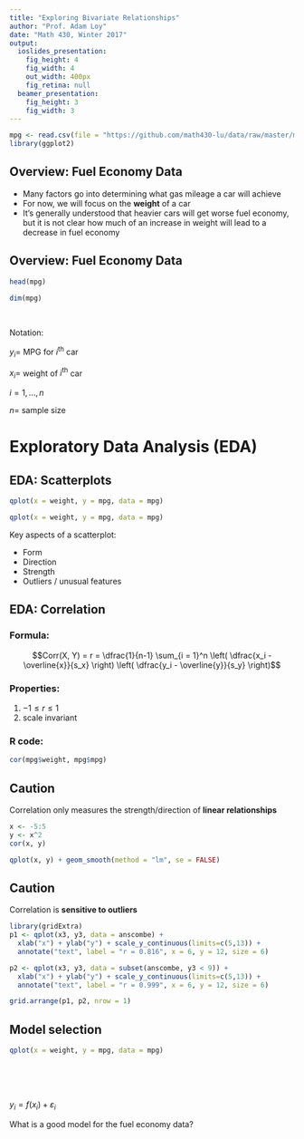 ```yaml
---
title: "Exploring Bivariate Relationships"
author: "Prof. Adam Loy"
date: "Math 430, Winter 2017"
output:
  ioslides_presentation:
    fig_height: 4
    fig_width: 4
    out_width: 400px
    fig_retina: null
  beamer_presentation:
    fig_height: 3
    fig_width: 3
---
```


```r
mpg <- read.csv(file = "https://github.com/math430-lu/data/raw/master/mpg.csv")
library(ggplot2)
```

## Overview: Fuel Economy Data

- Many factors go into determining what gas mileage a car will achieve
- For now, we will focus on the **weight** of a car
- It's generally understood that heavier cars will get worse fuel economy, but it is not clear how much of an increase in weight will lead to a decrease in fuel economy

## Overview: Fuel Economy Data {.columns-2}
```r
head(mpg)
```
```r
dim(mpg)
```

<br>

Notation:

$y_i =$ MPG for $i^{\text{th}}$ car

$x_i =$ weight of $i^{\text{th}}$ car

$i = 1, \ldots, n$

$n =$ sample size



# Exploratory Data Analysis (EDA)

## EDA: Scatterplots

```r
qplot(x = weight, y = mpg, data = mpg)
```

<div class="columns-2">
```r
qplot(x = weight, y = mpg, data = mpg)
```


Key aspects of a scatterplot:

* Form
* Direction
* Strength
* Outliers / unusual features
</div>

## EDA: Correlation
### Formula:

$$Corr(X, Y) = r = \dfrac{1}{n-1} \sum_{i = 1}^n \left( \dfrac{x_i - \overline{x}}{s_x} \right) \left( \dfrac{y_i - \overline{y}}{s_y} \right)$$

### Properties:
  1. $-1 \le r \le 1$
  2. scale invariant

### R code:
```r
cor(mpg$weight, mpg$mpg)
```

## Caution  {.columns-2}

Correlation only measures the strength/direction of **linear relationships**

```r
x <- -5:5
y <- x^2
cor(x, y)
```

```r
qplot(x, y) + geom_smooth(method = "lm", se = FALSE)
```



## Caution

Correlation is **sensitive to outliers**

```r
library(gridExtra)
p1 <- qplot(x3, y3, data = anscombe) +
  xlab("x") + ylab("y") + scale_y_continuous(limits=c(5,13)) +
  annotate("text", label = "r = 0.816", x = 6, y = 12, size = 6)

p2 <- qplot(x3, y3, data = subset(anscombe, y3 < 9)) +
  xlab("x") + ylab("y") + scale_y_continuous(limits=c(5,13)) +
  annotate("text", label = "r = 0.999", x = 6, y = 12, size = 6)

grid.arrange(p1, p2, nrow = 1)
```


## Model selection

<div class="columns-2">
```r
qplot(x = weight, y = mpg, data = mpg)
```

<br>
<br>
<br>

$y_i = f(x_i) + \varepsilon_i$

What is a good model for the fuel economy data?
</div>

<!-- # Simple Linear Regression (SLR) -->

<!-- ## Simple Linear Regression Model -->

<!-- $y_i = \beta_0 + \beta_1 x_i + \varepsilon_i$ -->

<!-- $\varepsilon_i \overset{\text{iid}}{\sim} \mathcal{N}(0, \sigma_\varepsilon)$ -->

<!-- which is equivalent to -->

<!-- $y_i \overset{\text{iid}}{\sim} \mathcal{N}(\beta_0 + \beta_1 x_i, \sigma_\varepsilon)$ -->

<!-- ## Simple Linear Regression Model -->

<!-- ![](figs/slr.png) -->

<!-- ## Simple Linear Regression Model -->


<!-- ### Interpretations -->

<!-- </br> -->

<!-- $\beta_0$ -->

<!-- </br> -->
<!-- </br> -->

<!-- $\beta_1$ -->

<!-- </br> -->
<!-- </br> -->

<!-- $\sigma_\varepsilon$ -->


<!-- ## Simple Linear Regression Model -->

<!-- ### Assumptions -->

<!-- 1. Linearity -->
<!-- 2. Zero mean -->
<!-- 3. Constant error variance -->
<!-- 4. Independence -->
<!-- 5. Random -->
<!-- 6. Normality of error terms -->

<!-- ## Fitting the SLR Model -->

<!-- ### **Model** -->
<!-- $y_i \overset{\text{iid}}{\sim} \mathcal{N}(\beta_0 + \beta_1 x_i, \sigma_\varepsilon)$ -->

<!-- ### **Problem** -->
<!-- We need values for $\beta_0$, $\beta_1$, and $\sigma_\varepsilon$!! -->

<!-- ### **Solution** -->
<!-- - Least squares estimation -->
<!-- - Maximum likelihood estimation (details in Math 445) -->
<!-- - Bayesian estimation (take Math 445) -->


<!-- ## Least Squares Estimation -->

<!-- ### **Target** -->

<!-- The "best" estimates of $\beta_0$ and $\beta_1$ -->

<!-- ### **Procedure** -->

<!-- Find the $\widehat{\beta}_0$ and $\widehat{\beta}_1$ that minimizes  -->

<!-- $$\sum_{i=1}^n \left(y_i - \widehat{\beta}_0 - \widehat{\beta}_1 x_i \right)^2$$ -->

<!-- ## Least Squares Estimation -->

<!-- ### Intuition -->
<!-- ```{r, echo=FALSE} -->
<!-- mod <- lm(MPG ~ Weight, data = mpg) -->
<!-- fit <- fitted(mod) -->

<!-- ls.df <- data.frame(y.hat = as.numeric(fit), y = mpg$MPG, x = mpg$Weight) -->
<!-- ls.df$ymin <- as.numeric(apply(ls.df, 1, FUN = function(x) min(x["y.hat"], x["y"]))) -->
<!-- ls.df$ymax <- as.numeric(apply(ls.df, 1, FUN = function(x) max(x["y.hat"], x["y"]))) -->


<!-- ggplot(data = mpg, aes(x = Weight, y = MPG)) +   -->
<!--     geom_linerange(aes(ymin = ymin, ymax = ymax, x = x), data = ls.df, inherit.aes = FALSE, colour = I("gray60")) + -->
<!--   geom_point() +  -->
<!--   geom_smooth(method = "lm", se = FALSE) -->
<!-- ``` -->



<!-- ## Least Squares Estimation -->

<!-- ### **Solution** -->

<!-- $$\begin{align} -->
<!-- \widehat{\beta}_0 &= \overline{y} - \widehat{\beta}_1 \overline{x}\\ -->
<!-- \widehat{\beta}_1 &= \dfrac{\displaystyle \sum_{i=1}^n \left(y_i - \overline{y} \right) \left(x_i - \overline{x} \right)}{\displaystyle \sum_{i=1}^n \left(x_i - \overline{x} \right)^2}\\ -->
<!--   &= r \dfrac{s_y}{s_x} -->
<!-- \end{align}$$ -->

<!-- **Note**: We do not get an estimate of $\sigma_\varepsilon$ using least squares. -->


<!-- ## Regression (Residual) Standard Error -->

<!-- To obtain an estimate of $\sigma_\varepsilon$, we use the sum of the squared errors -->

<!-- $$\widehat{\sigma}_\varepsilon = \sqrt{\displaystyle \dfrac{\sum_{i=1}^n (y_i - \widehat{y}_i)^2}{n - 2}} = \sqrt{\dfrac{\text{SSE}}{n-2}}$$ -->

<!-- ## Properties of the Estimators -->

<!-- - $\widehat{\beta}_0$ and $\widehat{\beta}_1$ are **unbiased estimates** of $\beta_0$ and $\beta_1$ -->
<!-- <br> -->
<!-- <br> -->
<!-- <br> -->
<!-- - $\widehat{\beta}_0$ and $\widehat{\beta}_1$ are the *best linear unbiased estimates* (BLUE); that is, they have the smallest variance of all linear unbiased estimates -->
<!-- <br> -->
<!-- <br> -->
<!-- <br> -->
<!-- - $\widehat{\sigma}_\varepsilon$ is an unbiased estimate of $\sigma_\varepsilon$ -->

<!-- ## Fitting SLR Models in R {.smaller} -->


<!-- ```{r} -->
<!-- mod <- lm(MPG ~ Weight, data = mpg) -->
<!-- summary(mod) -->
<!-- ``` -->

<!-- ## Using the Model for Prediction -->

<!-- How would we use the model to predict the MPG for a car weighing 2,500 lbs? -->

<!-- <br> -->
<!-- <br> -->
<!-- <br> -->

<!-- How do we interpret this number? -->


<!-- ## Using the Model for Prediction -->

<!-- How would we use the model to predict the MPG for a semi weighing 20,000 lbs?  -->
<!-- Does this prediction make sense? -->


<!-- ## Prediction in R -->


<!-- ```{r} -->
<!-- mod <- lm(MPG ~ Weight, data = mpg) -->
<!-- predict(mod, newdata = data.frame(Weight = 2500)) -->
<!-- predict(mod, newdata = data.frame(Weight = 20000)) -->
<!-- ``` -->